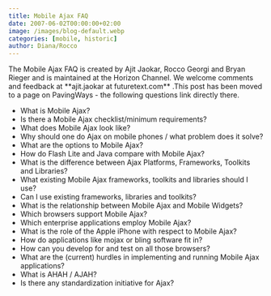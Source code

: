 ```yaml
---
title: Mobile Ajax FAQ
date: 2007-06-02T00:00:00+02:00
image: /images/blog-default.webp
categories: [mobile, historic]
author: Diana/Rocco
---
```


<div class="entry-content">
The Mobile Ajax FAQ is created by Ajit Jaokar, Rocco Georgi and Bryan Rieger and is maintained at the Horizon Channel. We welcome comments and feedback at **ajit.jaokar at futuretext.com** .This post has been moved to a page on PavingWays - the following questions link directly there.<ul>	<li>What is Mobile Ajax?</li>	<li>Is there a Mobile Ajax checklist/minimum requirements?</li>	<li>What does Mobile Ajax look like?</li>	<li>Why should one do Ajax on mobile phones / what problem does it solve?</li>	<li>What are the options to Mobile Ajax?</li>	<li>How do Flash Lite and Java compare with Mobile Ajax?</li>	<li>What is the difference between Ajax Platforms, Frameworks, Toolkits and Libraries?</li>	<li>What existing Mobile Ajax frameworks, toolkits and libraries should I use?</li>	<li>Can I use existing frameworks, libraries and toolkits?</li>	<li>What is the relationship between Mobile Ajax and Mobile Widgets?</li>	<li>Which browsers support Mobile Ajax?</li>	<li>Which enterprise applications employ Mobile Ajax?</li>	<li>What is the role of the Apple iPhone with respect to Mobile Ajax?</li>	<li>How do applications like mojax or bling software fit in?</li>	<li>How can you develop for and test on all those browsers?</li>	<li>What are the (current) hurdles in implementing and running Mobile Ajax applications?</li>	<li>What is AHAH / AJAH?</li>	<li>Is there any standardization initiative for Ajax?</li></ul>
</div>

